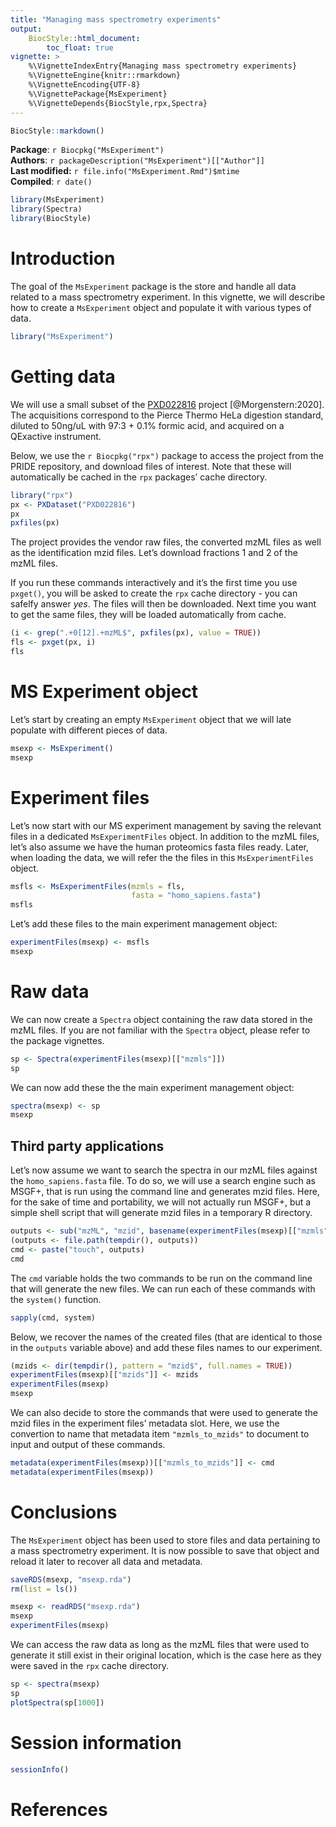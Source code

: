 ```yaml
---
title: "Managing mass spectrometry experiments"
output:
    BiocStyle::html_document:
        toc_float: true
vignette: >
    %\VignetteIndexEntry{Managing mass spectrometry experiments}
    %\VignetteEngine{knitr::rmarkdown}
    %\VignetteEncoding{UTF-8}
    %\VignettePackage{MsExperiment}
    %\VignetteDepends{BiocStyle,rpx,Spectra}
---
```


```r
BiocStyle::markdown()
```

**Package**: `r Biocpkg("MsExperiment")`<br />
**Authors**: `r packageDescription("MsExperiment")[["Author"]] `<br />
**Last modified:** `r file.info("MsExperiment.Rmd")$mtime`<br />
**Compiled**: `r date()`

```r
library(MsExperiment)
library(Spectra)
library(BiocStyle)
```

# Introduction

The goal of the `MsExperiment` package is the store and handle all
data related to a mass spectrometry experiment. In this vignette, we
will describe how to create a `MsExperiment` object and populate it
with various types of data.

```r
library("MsExperiment")
```

# Getting data

We will use a small subset of the
[PXD022816](https://www.ebi.ac.uk/pride/archive/projects/PXD022816)
project [@Morgenstern:2020]. The acquisitions correspond to the Pierce
Thermo HeLa digestion standard, diluted to 50ng/uL with 97:3 + 0.1%
formic acid, and acquired on a QExactive instrument.

Below, we use the `r Biocpkg("rpx")` package to access the project
from the PRIDE repository, and download files of interest. Note that
these will automatically be cached in the `rpx` packages' cache
directory.

```r
library("rpx")
px <- PXDataset("PXD022816")
px
pxfiles(px)
```

The project provides the vendor raw files, the converted mzML files as
well as the identification mzid files. Let's download fractions 1 and
2 of the mzML files.

If you run these commands interactively and it's the first time you
use `pxget()`, you will be asked to create the `rpx` cache directory -
you can safelfy answer *yes*. The files will then be downloaded. Next
time you want to get the same files, they will be loaded automatically
from cache.

```r
(i <- grep(".+0[12].+mzML$", pxfiles(px), value = TRUE))
fls <- pxget(px, i)
fls
```

# MS Experiment object

Let's start by creating an empty `MsExperiment` object that we will
late populate with different pieces of data.

```r
msexp <- MsExperiment()
msexp
```

# Experiment files

Let's now start with our MS experiment management by saving the
relevant files in a dedicated `MsExperimentFiles` object. In addition
to the mzML files, let's also assume we have the human proteomics
fasta files ready. Later, when loading the data, we will refer the the
files in this `MsExperimentFiles` object.

```r
msfls <- MsExperimentFiles(mzmls = fls,
                           fasta = "homo_sapiens.fasta")
msfls
```

Let's add these files to the main experiment management object:

```r
experimentFiles(msexp) <- msfls
msexp
```

# Raw data

We can now create a `Spectra` object containing the raw data stored in
the mzML files. If you are not familiar with the `Spectra` object,
please refer to the package vignettes.

```r
sp <- Spectra(experimentFiles(msexp)[["mzmls"]])
sp
```

We can now add these the the main experiment management object:

```r
spectra(msexp) <- sp
msexp
```

## Third party applications

Let's now assume we want to search the spectra in our mzML files
against the `homo_sapiens.fasta` file. To do so, we will use a search
engine such as MSGF+, that is run using the command line and generates
mzid files. Here, for the sake of time and portability, we will not
actually run MSGF+, but a simple shell script that will generate mzid
files in a temporary R directory.


```r
outputs <- sub("mzML", "mzid", basename(experimentFiles(msexp)[["mzmls"]]))
(outputs <- file.path(tempdir(), outputs))
cmd <- paste("touch", outputs)
cmd
```

The `cmd` variable holds the two commands to be run on the command
line that will generate the new files. We can run each of these
commands with the `system()` function.

```r
sapply(cmd, system)
```

Below, we recover the names of the created files (that are identical
to those in the `outputs` variable above) and add these files names to
our experiment.

```r
(mzids <- dir(tempdir(), pattern = "mzid$", full.names = TRUE))
experimentFiles(msexp)[["mzids"]] <- mzids
experimentFiles(msexp)
msexp
```

We can also decide to store the commands that were used to generate
the mzid files in the experiment files' metadata slot. Here, we use
the convertion to name that metadata item `"mzmls_to_mzids"` to
document to input and output of these commands.

```r
metadata(experimentFiles(msexp))[["mzmls_to_mzids"]] <- cmd
metadata(experimentFiles(msexp))
```

# Conclusions

The `MsExperiment` object has been used to store files and data
pertaining to a mass spectrometry experiment. It is now possible to
save that object and reload it later to recover all data and metadata.


```r
saveRDS(msexp, "msexp.rda")
rm(list = ls())
```

```r
msexp <- readRDS("msexp.rda")
msexp
experimentFiles(msexp)
```

We can access the raw data as long as the mzML files that were used to
generate it still exist in their original location, which is the case
here as they were saved in the `rpx` cache directory.

```r
sp <- spectra(msexp)
sp
plotSpectra(sp[1000])
```


# Session information

```r
sessionInfo()
```

# References
